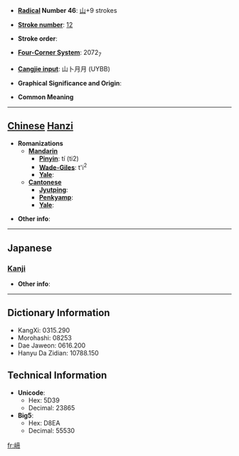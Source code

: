 * '''[[Wiktionary:Chinese radical index| Radical]] Number 46''': [[Wiktionary:Chinese radical index 山|山]]+9 strokes

* '''[[Wiktionary:Chinese total strokes index|Stroke number]]''': [[Wiktionary:Chinese total strokes index 12|12]]

* '''Stroke order''': 

* '''[[Wiktionary:Chinese four corner index|Four-Corner System]]''': 2072<sub>7</sub>

* '''[[Wiktionary:Chinese Cangjie index|Cangjie input]]''': 山卜月月 (UYBB)

* '''Graphical Significance and Origin''': 

* '''Common Meaning'''

----

== [[Chinese]] [[Hanzi]] ==

* '''Romanizations'''
** '''[[Mandarin]]'''
*** '''[[Pinyin]]''': tí (ti2)
*** '''[[Wade-Giles]]''': t'i<sup>2</sup>
*** '''[[Yale]]''': 
** '''[[Cantonese]]'''
*** '''[[Jyutping]]''':
*** '''[[Penkyamp]]''': 
*** '''[[Yale]]''': 

* '''Other info''': 

----

==Japanese==
===[[Kanji]]===
{{kanji|on readings=[[てい]] (tei), [[だい]] (dai)
|kun readings=
}}

* '''Other info''':  

----

== Dictionary Information ==

* KangXi: 0315.290
* Morohashi: 08253
* Dae Jaweon: 0616.200
* Hanyu Da Zidian: 10788.150

== Technical Information ==

* '''Unicode''':
** Hex: 5D39
** Decimal: 23865
* '''Big5''':
** Hex: D8EA
** Decimal: 55530

[[fr:崹]]